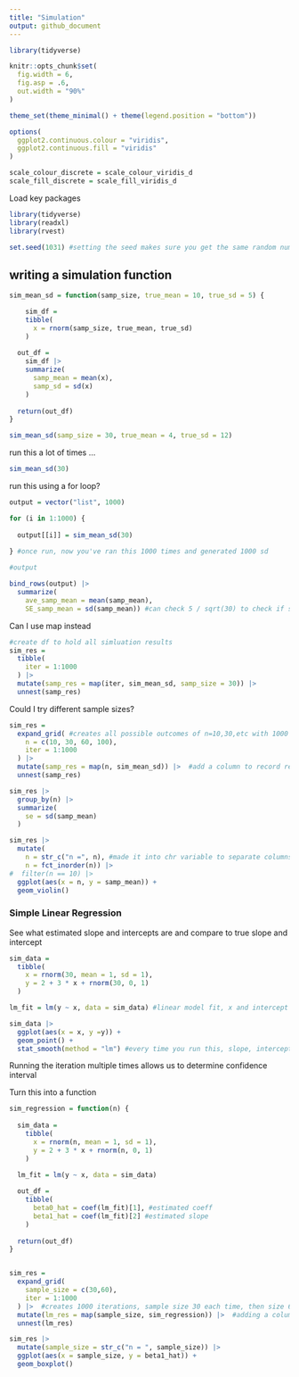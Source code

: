 ```yaml
---
title: "Simulation"
output: github_document
---
```


```r
library(tidyverse)

knitr::opts_chunk$set(
  fig.width = 6,
  fig.asp = .6,
  out.width = "90%"
)

theme_set(theme_minimal() + theme(legend.position = "bottom"))

options(
  ggplot2.continuous.colour = "viridis",
  ggplot2.continuous.fill = "viridis"
)

scale_colour_discrete = scale_colour_viridis_d
scale_fill_discrete = scale_fill_viridis_d
```


Load key packages

```r
library(tidyverse)
library(readxl)
library(rvest)

set.seed(1031) #setting the seed makes sure you get the same random numbers everytime you run the simulation
```



## writing a simulation function 

```r
sim_mean_sd = function(samp_size, true_mean = 10, true_sd = 5) {

    sim_df = 
    tibble(
      x = rnorm(samp_size, true_mean, true_sd)
    )
  
  out_df = 
    sim_df |> 
    summarize(
      samp_mean = mean(x),
      samp_sd = sd(x)
    )
  
  return(out_df)
}

sim_mean_sd(samp_size = 30, true_mean = 4, true_sd = 12)
```

run this a lot of times ...

```r
sim_mean_sd(30)
```

run this using a for loop?

```r
output = vector("list", 1000)

for (i in 1:1000) {
  
  output[[i]] = sim_mean_sd(30)
  
} #once run, now you've ran this 1000 times and generated 1000 sd

#output

bind_rows(output) |> 
  summarize(
    ave_samp_mean = mean(samp_mean),
    SE_samp_mean = sd(samp_mean)) #can check 5 / sqrt(30) to check if sd_mean is similar  

```



Can I use map instead

```r
#create df to hold all simluation results
sim_res = 
  tibble(
    iter = 1:1000
  ) |> 
  mutate(samp_res = map(iter, sim_mean_sd, samp_size = 30)) |> 
  unnest(samp_res)
```


Could I try different sample sizes?

```r
sim_res =
  expand_grid( #creates all possible outcomes of n=10,30,etc with 1000 iterations
    n = c(10, 30, 60, 100),
    iter = 1:1000
  ) |> 
  mutate(samp_res = map(n, sim_mean_sd)) |>  #add a column to record results you are iterating with a changing input 'n', so get sim_mean_sd for n=10, then sim_mean_sd for n=30, etc
  unnest(samp_res)
```


```r
sim_res |> 
  group_by(n) |> 
  summarize(
    se = sd(samp_mean)
  )
```


```r
sim_res |> 
  mutate(
    n = str_c("n =", n), #made it into chr variable to separate columns
    n = fct_inorder(n)) |> 
#  filter(n == 10) |> 
  ggplot(aes(x = n, y = samp_mean)) +
  geom_violin()
```


### Simple Linear Regression

See what estimated slope and intercepts are and compare to true slope and intercept

```r
sim_data = 
  tibble(
    x = rnorm(30, mean = 1, sd = 1),
    y = 2 + 3 * x + rnorm(30, 0, 1)
  )

lm_fit = lm(y ~ x, data = sim_data) #linear model fit, x and intercept changes every time you run

sim_data |> 
  ggplot(aes(x = x, y =y)) +
  geom_point() +
  stat_smooth(method = "lm") #every time you run this, slope, intercept changes
```


Running the iteration multiple times allows us to determine confidence interval 

Turn this into a function

```r
sim_regression = function(n) {
  
  sim_data = 
    tibble(
      x = rnorm(n, mean = 1, sd = 1),
      y = 2 + 3 * x + rnorm(n, 0, 1)
    )

  lm_fit = lm(y ~ x, data = sim_data)
 
  out_df =
    tibble(
      beta0_hat = coef(lm_fit)[1], #estimated coeff
      beta1_hat = coef(lm_fit)[2] #estimated slope
    )
   
  return(out_df)
}


sim_res = 
  expand_grid(
    sample_size = c(30,60),
    iter = 1:1000
  ) |>  #creates 1000 iterations, sample size 30 each time, then size 60
  mutate(lm_res = map(sample_size, sim_regression)) |>  #adding a column
  unnest(lm_res)

sim_res |> 
  mutate(sample_size = str_c("n = ", sample_size)) |> 
  ggplot(aes(x = sample_size, y = beta1_hat)) +
  geom_boxplot()


```

